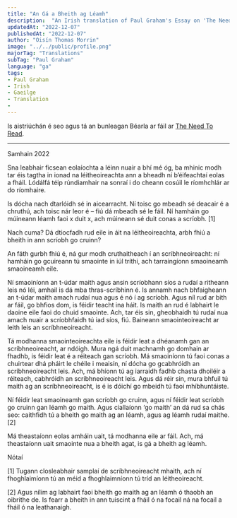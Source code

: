 ---
title: "An Gá a Bheith ag Léamh"
description:  "An Irish translation of Paul Graham's Essay on 'The Need to Read'"
updatedAt: "2022-12-07"
publishedAt: "2022-12-07"
author: "Oisín Thomas Morrin"
image: "../../public/profile.png"
majorTag: "Translations"
subTag: "Paul Graham"
language: "ga"
tags: 
- Paul Graham
- Irish
- Gaeilge
- Translation
- 
---

Is aistriúchán é seo agus tá an bunleagan Béarla ar fáil ar [The Need To Read](http://www.paulgraham.com/read.html).

---
Samhain 2022

Sna leabhair ficsean eolaíochta a léinn nuair a bhí mé óg, ba mhinic modh tar éis tagtha in ionad na léitheoireachta ann a bheadh ní b’éifeachtaí eolas a fháil. Lódálfá téip rúndiamhair na sonraí i do cheann cosúil le ríomhchlár ar do ríomhaire.

Is dócha nach dtarlóidh sé in aicearracht. Ní toisc go mbeadh sé deacair é a chruthú, ach toisc nár leor é – fiú dá mbeadh sé le fáil. Ní hamháin go múineann léamh faoi x duit x, ach múineann sé duit conas a scríobh. [1]

Nach cuma? Dá dtiocfadh rud eile in áit na léitheoireachta, arbh fhiú a bheith in ann scríobh go cruinn?

An fáth gurbh fhiú é, ná gur modh cruthaitheach í an scríbhneoireacht: ní hamháin go gcuireann tú smaointe in iúl tríthi, ach tarraingíonn smaoineamh smaoineamh eile.

Ní smaoiníonn an t-údar maith agus ansin scríobhann síos a rudaí a ritheann leis nó léi, amhail is dá mba thras-scríbhinn é. Is annamh nach bhfaigheann an t-údar maith amach rudaí nua agus é nó í ag scríobh. Agus níl rud ar bith ar fáil, go bhfios dom, is féidir teacht ina háit. Is maith an rud é labhairt le daoine eile faoi do chuid smaointe. Ach, tar éis sin, gheobhaidh tú rudaí nua amach nuair a scríobhfaidh tú iad síos, fiú. Baineann smaointeoireacht ar leith leis an scríbhneoireacht.

Tá modhanna smaointeoireachta eile is féidir leat a dhéanamh gan an scríbhneoireacht, ar ndóigh. Mura ngá duit machnamh go domhain ar fhadhb, is féidir leat é a réiteach gan scríobh. Má smaoiníonn tú faoi conas a chuirtear dhá pháirt le chéile i meaisín, ní dócha go gcabhróidh an scríbhneoireacht leis. Ach, má bhíonn tú ag iarraidh fadhb chasta dhoiléir a réiteach, cabhróidh an scríbhneoireacht leis. Agus dá réir sin, mura bhfuil tú maith ag an scríbhneoireacht, is é is dóichí go mbeidh tú faoi mhíbhuntáiste.

Ní féidir leat smaoineamh gan scríobh go cruinn, agus ní féidir leat scríobh go cruinn gan léamh go maith. Agus ciallaíonn ‘go maith’ an dá rud sa chás seo: caithfidh tú a bheith go maith ag an léamh, agus ag léamh rudaí maithe. [2]

Má theastaíonn eolas amháin uait, tá modhanna eile ar fáil. Ach, má theastaíonn uait smaointe nua a bheith agat, is gá a bheith ag léamh.

Nótaí

[1] Tugann closleabhair samplaí de scríbhneoireacht mhaith, ach ní fhoghlaimíonn tú an méid a fhoghlaimníonn tú tríd an léitheoireacht.

[2] Agus nílim ag labhairt faoi bheith go maith ag an léamh ó thaobh an oibrithe de. Is fearr a bheith in ann tuiscint a fháil ó na focail ná na focail a fháil ó na leathanaigh.
